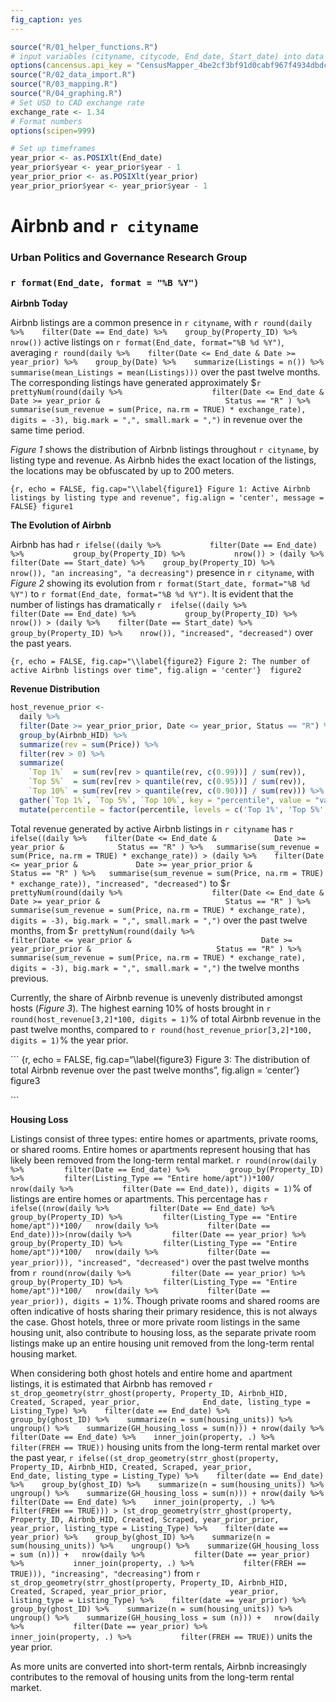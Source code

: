 ```yaml
---
fig_caption: yes
---
```



```r
source("R/01_helper_functions.R")
# input variables (cityname, citycode, End_date, Start_date) into data import before knitting the script
options(cancensus.api_key = "CensusMapper_4be2cf3bf91d0cabf967f4934dbdc63b")
source("R/02_data_import.R")
source("R/03_mapping.R")
source("R/04_graphing.R")
# Set USD to CAD exchange rate
exchange_rate <- 1.34
# Format numbers
options(scipen=999)
```

``` r
# Set up timeframes
year_prior <- as.POSIXlt(End_date)
year_prior$year <- year_prior$year - 1
year_prior_prior <- as.POSIXlt(year_prior)
year_prior_prior$year <- year_prior$year - 1
```

# Airbnb and `r cityname`
### Urban Politics and Governance Research Group
### `r format(End_date, format = "%B %Y")`


**Airbnb Today** 

Airbnb listings are a common presence in `r cityname`, with `r round(daily %>% 
  filter(Date == End_date) %>% 
  group_by(Property_ID) %>% 
  nrow())` active listings  on `r format(End_date, format="%B %d %Y")`, averaging `r round(daily %>% 
  filter(Date <= End_date & Date >= year_prior) %>% 
  group_by(Date) %>% 
  summarize(Listings = n()) %>%
  summarise(mean_Listings = mean(Listings)))` over the past twelve months. The corresponding listings have generated approximately $`r prettyNum(round(daily %>% 
                  filter(Date <= End_date & 
                           Date >= year_prior &
                           Status == "R" ) %>%
                  summarise(sum_revenue = sum(Price, na.rm = TRUE) * exchange_rate), digits = -3), big.mark = ",", small.mark = ",")` in revenue over the same time period. 
 
*Figure 1* shows the distribution of Airbnb listings throughout `r cityname`, by listing type and revenue. As Airbnb hides the exact location of the listings, the locations may be obfuscated by up to 200 meters.

```{r, echo = FALSE, fig.cap="\\label{figure1} Figure 1: Active Airbnb listings by listing type and revenue", fig.align = 'center', message = FALSE}
figure1
```

**The Evolution of Airbnb**

Airbnb has had `r ifelse((daily %>% 
         filter(Date == End_date) %>% 
         group_by(Property_ID) %>% 
         nrow()) > (daily %>% 
  filter(Date == Start_date) %>% 
  group_by(Property_ID) %>% 
  nrow()), "an increasing", "a decreasing")` presence in `r cityname`, with *Figure 2* showing its evolution from `r format(Start_date, format="%B %d %Y")` to `r format(End_date, format="%B %d %Y")`. It is evident that the number of listings has dramatically `r  ifelse((daily %>% 
         filter(Date == End_date) %>% 
         group_by(Property_ID) %>% 
         nrow()) > (daily %>% 
  filter(Date == Start_date) %>% 
  group_by(Property_ID) %>% 
  nrow()), "increased", "decreased")`
 over the past years.  

``` {r, echo = FALSE, fig.cap="\\label{figure2} Figure 2: The number of active Airbnb listings over time", fig.align = 'center'} 
figure2
```

**Revenue Distribution**

``` r
host_revenue_prior <-
  daily %>%
  filter(Date >= year_prior_prior, Date <= year_prior, Status == "R") %>%
  group_by(Airbnb_HID) %>%
  summarize(rev = sum(Price)) %>%
  filter(rev > 0) %>%
  summarize(
    `Top 1%`  = sum(rev[rev > quantile(rev, c(0.99))] / sum(rev)),
    `Top 5%`  = sum(rev[rev > quantile(rev, c(0.95))] / sum(rev)),
    `Top 10%` = sum(rev[rev > quantile(rev, c(0.90))] / sum(rev))) %>% 
  gather(`Top 1%`, `Top 5%`, `Top 10%`, key = "percentile", value = "value") %>% 
  mutate(percentile = factor(percentile, levels = c('Top 1%', 'Top 5%', 'Top 10%')))
```


Total revenue generated by active Airbnb listings in `r cityname` has `r ifelse((daily %>% 
  filter(Date <= End_date & 
           Date >= year_prior &
           Status == "R" ) %>%
  summarise(sum_revenue = sum(Price, na.rm = TRUE) * exchange_rate)) >
(daily %>% 
  filter(Date <= year_prior & 
           Date >= year_prior_prior &
           Status == "R" ) %>%
  summarise(sum_revenue = sum(Price, na.rm = TRUE) * exchange_rate)), "increased", "decreased")` to $`r prettyNum(round(daily %>% 
                  filter(Date <= End_date & 
                           Date >= year_prior &
                           Status == "R" ) %>%
                  summarise(sum_revenue = sum(Price, na.rm = TRUE) * exchange_rate), digits = -3), big.mark = ",", small.mark = ",")` over the past twelve months, from $`r prettyNum(round(daily %>% 
                  filter(Date <= year_prior & 
                           Date >= year_prior_prior &
                           Status == "R" ) %>%
                  summarise(sum_revenue = sum(Price, na.rm = TRUE) * exchange_rate), digits = -3), big.mark = ",", small.mark = ",")` the twelve months previous.

Currently, the share of Airbnb revenue is unevenly distributed amongst hosts (*Figure 3*). The highest earning 10% of hosts brought in `r round(host_revenue[3,2]*100, digits = 1)`% of total Airbnb revenue in the past twelve months, compared to `r round(host_revenue_prior[3,2]*100, digits = 1)`% the year prior.

``` {r, echo = FALSE, fig.cap="\\label{figure3} Figure 3: The distribution of total Airbnb revenue over the past twelve months", fig.align = 'center'} 
figure3

```


**Housing Loss** 

Listings consist of three types: entire homes or apartments, private rooms, or shared rooms. Entire homes or apartments represent housing that has likely been removed from the long-term rental market. 
`r round(nrow(daily %>% 
       filter(Date == End_date) %>% 
       group_by(Property_ID) %>% 
       filter(Listing_Type == "Entire home/apt"))*100/
  nrow(daily %>% 
         filter(Date == End_date)), digits = 1)`% of listings are entire homes or apartments. This percentage has `r ifelse((nrow(daily %>% 
       filter(Date == End_date) %>% 
       group_by(Property_ID) %>% 
       filter(Listing_Type == "Entire home/apt"))*100/
  nrow(daily %>% 
         filter(Date == End_date)))>(nrow(daily %>% 
       filter(Date == year_prior) %>% 
       group_by(Property_ID) %>% 
       filter(Listing_Type == "Entire home/apt"))*100/
  nrow(daily %>% 
         filter(Date == year_prior))), "increased", "decreased")` over the past twelve months from `r round(nrow(daily %>% 
       filter(Date == year_prior) %>% 
       group_by(Property_ID) %>% 
       filter(Listing_Type == "Entire home/apt"))*100/
  nrow(daily %>% 
         filter(Date == year_prior)), digits = 1)`%. 
Though private rooms and shared rooms are often indicative of hosts sharing their primary residence, this is not always the case. Ghost hotels, three or more private room listings in the same housing unit, also contribute to housing loss, as the separate private room listings make up an entire housing unit removed from the long-term rental housing market.
         
         
When considering both ghost hotels and entire home and apartment listings, it is estimated that Airbnb has removed `r 
st_drop_geometry(strr_ghost(property, Property_ID, Airbnb_HID, Created, Scraped, year_prior,
             End_date, listing_type = Listing_Type) %>% 
  filter(date == End_date) %>% 
  group_by(ghost_ID) %>% 
  summarize(n = sum(housing_units)) %>% 
  ungroup() %>% 
  summarize(GH_housing_loss = sum(n))) +
nrow(daily %>% 
  filter(Date == End_date) %>% 
  inner_join(property, .) %>% 
  filter(FREH == TRUE)) ` housing units from the long-term rental market over the past year, `r ifelse((st_drop_geometry(strr_ghost(property, Property_ID, Airbnb_HID, Created, Scraped, year_prior,
             End_date, listing_type = Listing_Type) %>% 
  filter(date == End_date) %>% 
  group_by(ghost_ID) %>% 
  summarize(n = sum(housing_units)) %>% 
  ungroup() %>% 
  summarize(GH_housing_loss = sum(n))) +
nrow(daily %>% 
  filter(Date == End_date) %>% 
  inner_join(property, .) %>% 
  filter(FREH == TRUE))) > (st_drop_geometry(strr_ghost(property, Property_ID, Airbnb_HID, Created, Scraped, year_prior_prior,
             year_prior, listing_type = Listing_Type) %>% 
  filter(date == year_prior) %>% 
  group_by(ghost_ID) %>% 
  summarize(n = sum(housing_units)) %>% 
  ungroup() %>% 
  summarize(GH_housing_loss = sum (n))) +
  nrow(daily %>% 
         filter(Date == year_prior) %>% 
         inner_join(property, .) %>% 
         filter(FREH == TRUE))), "increasing", "decreasing")` from `r 
st_drop_geometry(strr_ghost(property, Property_ID, Airbnb_HID, Created, Scraped, year_prior_prior,
             year_prior, listing_type = Listing_Type) %>% 
  filter(date == year_prior) %>% 
  group_by(ghost_ID) %>% 
  summarize(n = sum(housing_units)) %>% 
  ungroup() %>% 
  summarize(GH_housing_loss = sum (n))) +
  nrow(daily %>% 
         filter(Date == year_prior) %>% 
         inner_join(property, .) %>% 
         filter(FREH == TRUE))` units the year prior. 

As more units are converted into short-term rentals, Airbnb increasingly contributes to the removal of housing units from the long-term rental market. 

